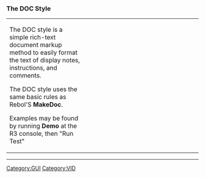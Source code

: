 ===The DOC Style===
<TABLE WIDTH=100% CELLPADDING=10 CELLSPACING=10><TR><TD WIDTH=40% VALIGN=TOP>
The DOC style is  a simple rich-text document markup method to easily format
the text of display notes, instructions, and comments.

The DOC style uses the same basic rules as Rebol'S '''MakeDoc'''.

Examples may be found by running '''Demo''' at the R3 console, then "Run Test"
</TD><TD VALIGN=TOP>

</TD></TR></TABLE>




----
{{Template:Scripting_with_VID_TOC}}
[[Category:GUI]]
[[Category:VID]]
